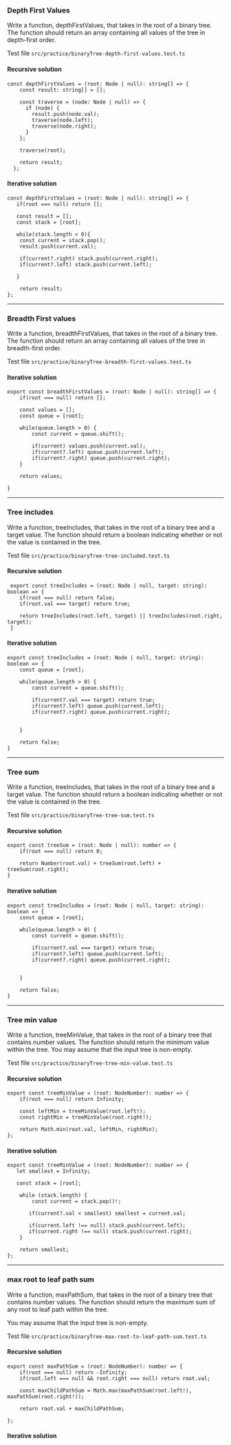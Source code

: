 ### Depth First Values

Write a function, depthFirstValues, that takes in the root of a binary tree.  
The function should return an array containing all values of the tree in depth-first order.

Test file `src/practice/binaryTree-depth-first-values.test.ts`

#### Recursive solution
```js-copy 
const depthFirstValues = (root: Node | null): string[] => {
    const result: string[] = [];
  
    const traverse = (node: Node | null) => {
      if (node) {
        result.push(node.val);
        traverse(node.left);
        traverse(node.right);
      }
    };
  
    traverse(root);
  
    return result;
  };

```

#### Iterative solution

```js-copy
const depthFirstValues = (root: Node | null): string[] => {
   if(root === null) return [];

   const result = [];
   const stack = [root];

   while(stack.length > 0){
    const current = stack.pop();
    result.push(current.val);

    if(current?.right) stack.push(current.right);
    if(current?.left) stack.push(current.left);

   }
  
    return result;
};
```   

---

### Breadth First values

Write a function, breadthFirstValues, that takes in the root of a binary tree. 
The function should return an array containing all values of the tree in breadth-first order.

Test file `src/practice/binaryTree-breadth-first-values.test.ts`

#### Iterative solution

```js-copy
export const breadthFirstValues = (root: Node | null): string[] => {
    if(root === null) return [];

    const values = [];
    const queue = [root];

    while(queue.length > 0) {
        const current = queue.shift();

        if(current) values.push(current.val);
        if(current?.left) queue.push(current.left);
        if(current?.right) queue.push(current.right);
    }

    return values;

}
```   

---

### Tree includes

Write a function, treeIncludes, that takes in the root of a binary tree and a target value. 
The function should return a boolean indicating whether or not the value is contained in the tree.

Test file `src/practice/binaryTree-tree-included.test.ts`


#### Recursive solution

```js-copy
 export const treeIncludes = (root: Node | null, target: string): boolean => {
    if(root === null) return false;
    if(root.val === target) return true;

    return treeIncludes(root.left, target) || treeIncludes(root.right, target);
 }
```  

#### Iterative solution

```js-copy
export const treeIncludes = (root: Node | null, target: string): boolean => {
    const queue = [root];

    while(queue.length > 0) {
        const current = queue.shift();
        
        if(current?.val === target) return true;
        if(current?.left) queue.push(current.left);
        if(current?.right) queue.push(current.right);
        

    }

    return false;
}
```   

---

### Tree sum

Write a function, treeIncludes, that takes in the root of a binary tree and a target value. 
The function should return a boolean indicating whether or not the value is contained in the tree.

Test file `src/practice/binaryTree-tree-sum.test.ts`


#### Recursive solution

```js-copy
export const treeSum = (root: Node | null): number => {
    if(root === null) return 0;

    return Number(root.val) + treeSum(root.left) + treeSum(root.right);
}
```  

#### Iterative solution

```js-copy
export const treeIncludes = (root: Node | null, target: string): boolean => {
    const queue = [root];

    while(queue.length > 0) {
        const current = queue.shift();
        
        if(current?.val === target) return true;
        if(current?.left) queue.push(current.left);
        if(current?.right) queue.push(current.right);
        

    }

    return false;
}
```   

---

### Tree min value

Write a function, treeMinValue, that takes in the root of a binary tree that contains number values. 
The function should return the minimum value within the tree.
You may assume that the input tree is non-empty.

Test file `src/practice/binaryTree-tree-min-value.test.ts`


#### Recursive solution

```js-copy
export const treeMinValue = (root: NodeNumber): number => {
    if(root === null) return Infinity;

    const leftMin = treeMinValue(root.left!);
    const rightMin = treeMinValue(root.right!);

    return Math.min(root.val, leftMin, rightMin);
};
```  

#### Iterative solution

```js-copy
export const treeMinValue = (root: NodeNumber): number => {
   let smallest = Infinity;

   const stack = [root];

    while (stack.length) {
        const current = stack.pop()!;
    
       if(current?.val < smallest) smallest = current.val;

       if(current.left !== null) stack.push(current.left);
       if(current.right !== null) stack.push(current.right);    
    }

    return smallest;
};
```   

---

### max root to leaf path sum

Write a function, maxPathSum, that takes in the root of a binary tree that contains number values. 
The function should return the maximum sum of any root to leaf path within the tree.

You may assume that the input tree is non-empty.

Test file `src/practice/binaryTree-max-root-to-leaf-path-sum.test.ts`


#### Recursive solution

```js-copy
export const maxPathSum = (root: NodeNumber): number => {
    if(root === null) return -Infinity;
    if(root.left === null && root.right === null) return root.val;

    const maxChildPathSum = Math.max(maxPathSum(root.left!), maxPathSum(root.right!));

    return root.val + maxChildPathSum;

};
```  

#### Iterative solution

```js-copy

```   
